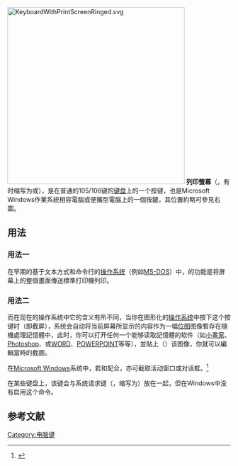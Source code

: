 {{noteTA
|G1=IT}}
[[File:KeyboardWithPrintScreenRinged.svg|400px]]
'''列印螢幕'''（{{lang-en|Print Screen}}，有时缩写为{{lang|en|PrtSc}}或{{lang|en|PrtScn}}），是在普通的105/106键的[[键盘|键盘]]上的一个按键，也是Microsoft Windows作業系統相容電腦或便攜型電腦上的一個按鍵，其位置約略可參見右圖。
==用法==
===用法一===
在早期的基于文本方式和命令行的[[操作系统|操作系统]]（例如[[MS-DOS|MS-DOS]]）中，{{key press|PrtSc}}的功能是将屏幕上的整個畫面傳送標準打印機列印。
===用法二===
而在现在的操作系统中它的含义有所不同，当你在图形化的[[操作系统|操作系统]]中按下这个按键时（即截屏），系统会自动将当前屏幕所显示的内容作为一幅[[位图|位图]]图像暫存在隨機處理記憶體中，此时，你可以打开任何一个能够读取記憶體的软件（如[[小畫家|小畫家]]、[[Photoshop|Photoshop]]、或[[WORD|WORD]]、[[POWERPOINT|POWERPOINT]]等等），並貼上（{{key press|Ctrl|V}}）该图像，你就可以編輯當時的截圖。

在[[Microsoft_Windows|Microsoft Windows]]系统中，若和{{key press|Alt}}配合，亦可截取活动窗口或对话框。<ref>{{cite web|url=http://windows.microsoft.com/zh-cn/windows/take-screen-capture-print-screen|title=进行屏幕捕获（打印屏幕）|publisher=Windows 帮助|accessdate=2015-10-05|archive-date=2016-06-18|archive-url=https://web.archive.org/web/20160618005451/http://windows.microsoft.com/zh-cn/windows/take-screen-capture-print-screen|dead-url=no}}</ref>

在某些键盘上，该键会与系统请求键（{{lang|en|System Request}}，缩写为{{lang|en|SysRq}}）放在一起，但在Windows中没有启用这个命令。

{{鍵盤}}

==参考文献==
{{Reflist}}

{{电脑键盘的键}}
{{Compu-stub}}

[[Category:电脑键|Category:电脑键]]
